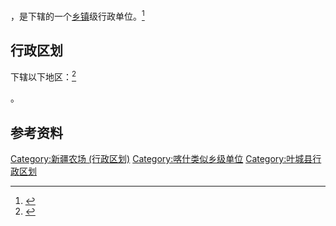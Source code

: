 {{中国乡级行政区|65/31/26/402/000}}

'''{{PAGENAMEBASE}}'''，是{{PRC admin/fullname|65/31/26/402/000|3}}下辖的一个[[乡镇|乡镇]]级行政单位。<ref>{{PRC admin/ref sgc|{{PRC admin/parent|65/31/26/402/000}}}}</ref>

== 行政区划 ==

{{PAGENAMEBASE}}下辖以下地区：<ref>{{PRC admin/ref sgc|65/31/26/402/000}}</ref>

{{PRC admin/children|65/31/26/402/000}}。

== 参考资料 ==

{{reflist}}

{{叶城县行政区划}}
{{新疆行政区划小作品}}

[[Category:新疆农场_(行政区划)|Category:新疆农场 (行政区划)]]
[[Category:喀什类似乡级单位|Category:喀什类似乡级单位]]
[[Category:叶城县行政区划|Category:叶城县行政区划]]